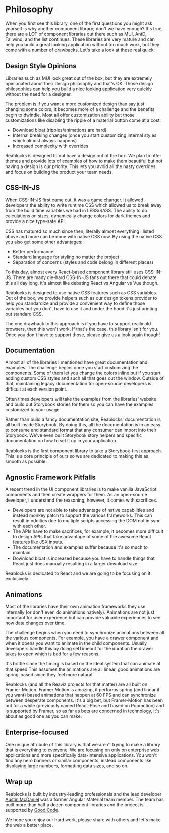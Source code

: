 
<Meta title="Docs/Getting Started/Philosophy" />

# Philosophy
When you first see this library, one of the first questions you
might ask yourself is why another component library; don't we have enough? It's true,
there are a LOT of component libraries out there such as MUI, AntD,
Tailwind, and the list continues. These libraries are very mature and
can help you build a great looking application without too much work,
but they come with a number of drawbacks. Let's take a look at these real quick:

## Design Style Opinions
Libraries such as MUI look great out of the box, but they are extremely
opinionated about their design philosophy and that's OK. Those design
philosophies can help you build a nice looking application very quickly
without the need for a designer.

The problem is if you want a more customized design than say just changing
some colors, it becomes more of a challenge and the benefits begin to dwindle.
Most all offer customization ability but those customizations like disabling the
ripple of a material button come at a cost:

- Download bloat (ripples/animations are hard)
- Internal breaking changes (once you start customizing internal styles which
almost always happens)
- Increased complexity with overrides

Reablocks is designed to not have a design out of the box. We plan to offer
themes and provide lots of examples of how to make them beautiful but not having
a design is our priority. This lets you avoid all the nasty overrides and focus
on building the product your team needs.

## CSS-IN-JS
When CSS-IN-JS first came out, it was a game changer. It allowed developers the
ability to write runtime CSS which allowed us to break away from the build time
variables we had in LESS/SASS. The ability to do calculations on sizes, dynamically
change colors for dark themes and provide a nice type-safe API.

CSS has matured so much since then, literally almost everything I listed above and
more can be done with native CSS now. By using the native CSS you also get some
other advantages:

- Better performance
- Standard language for styling no matter the project
- Separation of concerns (styles and code belong in different places)

To this day, almost every React-based component library still uses CSS-IN-JS.
There are many die-hard CSS-IN-JS fans out there that could debate this all day long,
it's almost like debating React vs Angular vs Vue though.

Reablocks is designed to use native CSS features such as CSS variables.
Out of the box, we provide helpers such as our design tokens provider to
help you standardize and provide a convenient way to define those variables
but you don't have to use it and under the hood it's just printing out standard CSS.

The one drawback to this approach is if you have to support really old browsers,
then this won't work. If that's the case, this library isn't for you. Once you don't
have to support those, please give us a look again though!

## Documentation
Almost all of the libraries I mentioned have great documentation and examples.
The challenge begins once you start customizing the components. Some of them let
you change the colors inline but if you start adding custom CSS styles and such
all that goes out the window. Outside of that, maintaining legacy documentation
for open-source developers is difficult at each version point.

Often times developers will take the examples from the libraries' website and
build out Storybook stories for them so you can have the examples customized to your usage.

Rather than build a fancy documentation site, Reablocks' documentation is
all built inside Storybook. By doing this, all the documentation is in an
easy to consume and standard format that any consumer can import into
their Storybook. We've even built Storybook story helpers and specific
documentation on how to set it up in your application.

Reablocks is the first component library to take a Storybook-first approach.
This is a core principle of ours so we are dedicated to making this as smooth as possible.

## Agnostic Framework Pitfalls
A recent trend in the UI component libraries is to make vanilla JavaScript
components and then create wrappers for them. As an open-source developer,
I understand the reasoning, however, it comes with sacrifices.

- Developers are not able to take advantage of native capabilities and instead
monkey patch to support the various frameworks. This can result in oddities due
to multiple scripts accessing the DOM not in sync with each other.
- The APIs have to make sacrifices, for example, it becomes more difficult to
design APIs that take advantage of some of the awesome React features like JSX inputs.
- The documentation and examples suffer because it's so much to maintain.
- Download bloat is increased because you have to handle things that React just
does manually resulting in a larger download size.

Reablocks is dedicated to React and we are going to be focusing on it exclusively.

## Animations
Most of the libraries have their own animation frameworks
they use internally (or don't even do animations natively).
Animations are not just important for user experience but can provide
valuable experiences to see how data changes over time.

The challenge begins when you need to synchronize animations between
all the various components. For example, you have a drawer component
and when it opens you want to animate in the child components. Usually
developers handle this by doing setTimeout for the duration the drawer
takes to open which is bad for a few reasons.

It's brittle since the timing is based on the ideal system that can animate at that speed
This assumes the animations are all linear, good animations are
spring-based since they feel more natural

Reablocks (and all the Reaviz projects for that matter) are all built on Framer-Motion.
Framer Motion is amazing, it performs spring (and linear if you want) based animations
that happen at 60 FPS and can synchronize between desperate components.
It's a big bet, but Framer-Motion has been out for a while (previously named
React-Pose and based on Popmotion) and is supported by Framer, so as far as bets
are concerned in technology, it's about as good one as you can make.

## Enterprise-focused
One unique attribute of this library is that we aren't trying to make a
library that is everything to everyone. We are focusing on only on
enterprise web applications and more specifically data-intensive applications.
You won't find any hero banners or similar components, instead components like
displaying large numbers, formatting data sizes, and so on.

## Wrap up
Reablocks is built by industry-leading professionals and the lead developer
[Austin McDaniel](https://github.com/amcdnl) was a former Angular Material team
member. The team has built  more than half a dozen component libraries and the project
is supported by [Good Code](https://goodcode.us).

We hope you enjoy our hard work, please share with others and let's
make the web a better place.
